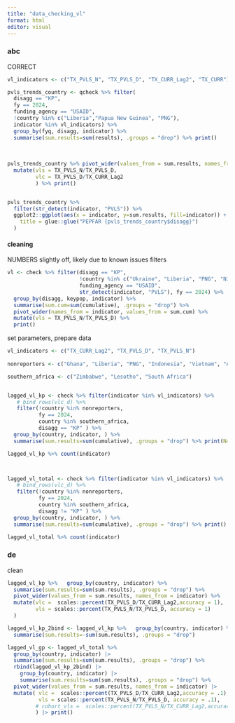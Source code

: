 ```yaml
---
title: "data_checking_vl"
format: html
editor: visual
---
```


### abc

CORRECT

```r
vl_indicators <- c("TX_PVLS_N", "TX_PVLS_D", "TX_CURR_Lag2", "TX_CURR")

pvls_trends_country <- qcheck %>% filter(
  disagg == "KP", 
  fy == 2024,
  funding_agency == "USAID",
  !country %in% c("Liberia","Papua New Guinea", "PNG"),
  indicator %in% vl_indicators) %>%
  group_by(fyq, disagg, indicator) %>%
  summarise(sum.results=sum(results), .groups = "drop") %>% print()
  
  
  
pvls_trends_country %>% pivot_wider(values_from = sum.results, names_from = indicator) %>%
  mutate(vls = TX_PVLS_N/TX_PVLS_D,
         vlc = TX_PVLS_D/TX_CURR_Lag2
         ) %>% print()


pvls_trends_country %>% 
  filter(str_detect(indicator, "PVLS")) %>%
  ggplot2::ggplot(aes(x = indicator, y=sum.results, fill=indicator)) + geom_col() + geom_text(aes(label = sum.results), position = position_nudge(y=200)) + facet_grid(~fyq) +   scale_fill_manual(values = c(TX_CURR = grey10k, TX_PVLS_D = "#64b4a6", TX_PVLS_N = "#004e43")) + si_style_nolines() + theme(axis.text.x = element_text(angle=90), axis.title.x = element_blank(), legend.position = "none") + labs(
    title = glue::glue("PEPFAR {pvls_trends_country$disagg}")
  )

```

#### cleaning

NUMBERS slightly off, likely due to known issues filters

```r
vl <- check %>% filter(disagg == "KP", 
                       !country %in% c("Ukraine", "Liberia", "PNG", "Nigeria"),
                       funding_agency == "USAID",
                       str_detect(indicator, "PVLS"), fy == 2024) %>%
  group_by(disagg, keypop, indicator) %>%
  summarise(sum.cum=sum(cumulative), .groups = "drop") %>%
  pivot_wider(names_from = indicator, values_from = sum.cum) %>%
  mutate(vls = TX_PVLS_N/TX_PVLS_D) %>%
  print() 
```

set parameters, prepare data

```r

vl_indicators <- c("TX_CURR_Lag2", "TX_PVLS_D", "TX_PVLS_N")
 
nonreporters <- c("Ghana", "Liberia", "PNG", "Indonesia", "Vietnam", "Angola")

southern_africa <- c("Zimbabwe", "Lesotho", "South Africa")


lagged_vl_kp <- check %>% filter(indicator %in% vl_indicators) %>% 
   # bind_rows(vlc_d) %>% 
   filter(!country %in% nonreporters,
          fy == 2024,
          country %in% southern_africa,
          disagg == "KP" ) %>%
  group_by(country, indicator, ) %>%
  summarise(sum.results=sum(cumulative), .groups = "drop") %>% print(N=12)

lagged_vl_kp %>% count(indicator)



lagged_vl_total <- check %>% filter(indicator %in% vl_indicators) %>% 
   # bind_rows(vlc_d) %>% 
   filter(!country %in% nonreporters,
          fy == 2024,
          country %in% southern_africa,
          disagg != "KP" ) %>%
  group_by(country, indicator, ) %>%
  summarise(sum.results=sum(cumulative), .groups = "drop") %>% print()

lagged_vl_total %>% count(indicator)


```

### de

clean

```r
lagged_vl_kp %>%   group_by(country, indicator) %>%
  summarise(sum.results=sum(sum.results), .groups = "drop") %>%
  pivot_wider(values_from = sum.results, names_from = indicator) %>%
  mutate(vlc =  scales::percent(TX_PVLS_D/TX_CURR_Lag2,accuracy = 1),
         vls = scales::percent(TX_PVLS_N/TX_PVLS_D, accuracy = 1)
  )

lagged_vl_kp_2bind <- lagged_vl_kp %>%   group_by(country, indicator) %>%
  summarise(sum.results=-sum(sum.results), .groups = "drop")

lagged_vl_gp <- lagged_vl_total %>% 
  group_by(country, indicator) |> 
  summarise(sum.results=sum(sum.results), .groups = "drop") %>%
  rbind(lagged_vl_kp_2bind) |> 
    group_by(country, indicator) |> 
    summarise(sum.results=sum(sum.results), .groups = "drop") %>%
  pivot_wider(values_from = sum.results, names_from = indicator) |> 
  mutate( vlc =  scales::percent(TX_PVLS_D/TX_CURR_Lag2,accuracy = .1),
          vls = scales::percent(TX_PVLS_N/TX_PVLS_D, accuracy = .1),
         # cohort_vls =  scales::percent(TX_PVLS_N/TX_CURR_Lag2,accuracy = 1)
         ) |> print()
```
